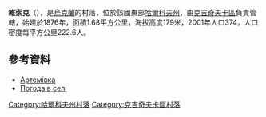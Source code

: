 {{coord|49|22|6|N|35|46|20|E|scale:100000_region:UA|display=title}}

'''維索克'''（{{lang-uk|Високе}}），是[[烏克蘭|烏克蘭]]的村落，位於該國東部[[哈爾科夫州|哈爾科夫州]]，由[[克吉奇夫卡區|克吉奇夫卡區]]負責管轄，始建於1876年，面積1.68平方公里，海拔高度179米，2001年人口374，人口密度每平方公里222.6人。

==參考資料==
* [http://w1.c1.rada.gov.ua/pls/z7502/A005?rdat1=09.01.2009&rf7571=33358 Артемівка]{{dead link|date=2018年4月 |bot=InternetArchiveBot |fix-attempted=yes }}
* [http://weather.in.ua/ua/har'kovskaja/354 Погода в селі]

{{DEFAULTSORT:Артемівка}}
[[Category:哈爾科夫州村落|Category:哈爾科夫州村落]]
[[Category:克吉奇夫卡區村落|Category:克吉奇夫卡區村落]]


{{Kharkiv-geo-stub}}